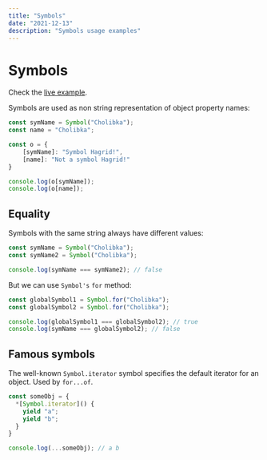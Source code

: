 ```yaml
---
title: "Symbols"
date: "2021-12-13"
description: "Symbols usage examples"
---
```


# Symbols

Check the [live example](https://jsfiddle.net/fedek6/fjdgh9x5/).

Symbols are used as non string representation of object property names:

```js
const symName = Symbol("Cholibka");
const name = "Cholibka";

const o = {
	[symName]: "Symbol Hagrid!",
	[name]: "Not a symbol Hagrid!"
}

console.log(o[symName]);
console.log(o[name]);
```

## Equality

Symbols with the same string always have different values:

```js
const symName = Symbol("Cholibka");
const symName2 = Symbol("Cholibka");

console.log(symName === symName2); // false
```

But we can use `Symbol's` `for` method:

```js
const globalSymbol1 = Symbol.for("Cholibka");
const globalSymbol2 = Symbol.for("Cholibka");

console.log(globalSymbol1 === globalSymbol2); // true
console.log(symName === globalSymbol2); // false
```

## Famous symbols

The well-known `Symbol.iterator` symbol specifies the default iterator for an object. Used by `for...of`.

```js
const someObj = {
  *[Symbol.iterator]() {
    yield "a";
    yield "b";
  }
}

console.log(...someObj); // a b
```
